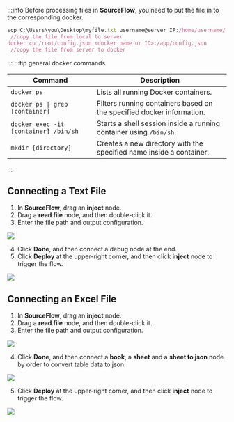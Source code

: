 :::info
Before processing files in **SourceFlow**, you need to put the file in to the corresponding docker.
```js
scp C:\Users\you\Desktop\myfile.txt username@server IP:/home/username/  
 //copy the file from local to server
docker cp /root/config.json <docker name or ID>:/app/config.json  
 //copy the file from server to docker
```
:::
:::tip general docker commands

<table>
  <thead>
    <tr>
      <th>Command</th>
      <th>Description</th>
    </tr>
  </thead>
  <tbody>
    <tr>
      <td><code>docker ps</code></td>
      <td>Lists all running Docker containers.</td>
    </tr>
    <tr>
      <td><code>docker ps | grep [container]</code></td>
      <td>Filters running containers based on the specified docker information.</td>
    </tr>
    <tr>
      <td><code>docker exec -it [container] /bin/sh</code></td>
      <td>Starts a shell session inside a running container using <code>/bin/sh</code>.</td>
    </tr>
    <tr>
      <td><code>mkdir [directory]</code></td>
      <td>Creates a new directory with the specified name inside a container.</td>
    </tr>
  </tbody>
</table>

:::

## Connecting a Text File
1. In **SourceFlow**, drag an **inject** node.
2. Drag a **read file** node, and then double-click it.
3. Enter the file path and output configuration.

<img width={300} src="http://communityimage2.oss-cn-hangzhou.aliyuncs.com/97.png" />

4. Click **Done**, and then connect a debug node at the end.
5. Click **Deploy** at the upper-right corner, and then click **inject** node to trigger the flow.

<img width={600} src="http://communityimage2.oss-cn-hangzhou.aliyuncs.com/98.png" />

## Connecting an Excel File
1. In **SourceFlow**, drag an **inject** node.
2. Drag a **read file** node, and then double-click it.
3. Enter the file path and output configuration.

<img width={300} src="http://communityimage2.oss-cn-hangzhou.aliyuncs.com/99.png" />

4. Click **Done**, and then connect a **book**, a **sheet** and a **sheet to json** node by order to convert table data to json.

<img width={400} src="http://communityimage2.oss-cn-hangzhou.aliyuncs.com/100.png" />

5. Click **Deploy** at the upper-right corner, and then click **inject** node to trigger the flow.

<img width={600} src="http://communityimage2.oss-cn-hangzhou.aliyuncs.com/101.png" />
